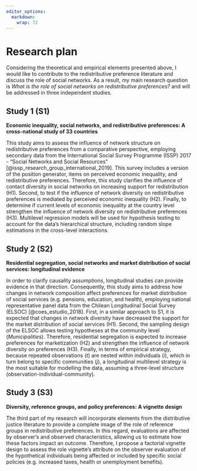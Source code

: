 ```yaml
---
editor_options:
  markdown:
    wrap: 72
---
```

# Research plan  

Considering the theoretical and empirical elements presented above, I would like to contribute to the redistributive preference literature and discuss the role of social networks. As a result, my main research question is *What is the role of social networks on redistributive preferences?* and will be addressed in three independent studies.

## Study 1 (S1)

**Economic inequality, social networks, and redistributive preferences: A cross-national study of 33 countries**

This study aims to assess the influence of network structure on redistributive preferences from a comparative perspective, employing secondary data from the International Social Survey Programme (ISSP) 2017 -  "Social Networks and Social Resources" [@issp_research_group_international_2019]. This survey includes a version of the position generator, items on perceived economic inequality, and redistributive preferences. Therefore, this study clarifies the influence of contact diversity in social networks on increasing support for redistribution (H1). Second, to test if the influence of network diversity on redistributive preferences is mediated by perceived economic inequality (H2). Finally, to determine if current levels of economic inequality at the country level strengthen the influence of network diversity on redistributive preferences (H3). Multilevel regression models will be used for hypothesis testing to account for the data's hierarchical structure, including random slope estimations in the cross-level interactions.

## Study 2 (S2)

**Residential segregation, social networks and market distribution of social services: longitudinal evidence** 

In order to clarify causality assumptions, longitudinal studies can provide evidence in that direction. Consequently, this study aims to address how changes in network composition affect preferences for market distribution of social services (e.g. pensions, education, and health), employing national representative panel data from the Chilean Longitudinal Social Survey (ELSOC) [@coes_estudio_2018]. First, in a similar approach to S1, it is expected that changes in network diversity have decreased the support for the market distribution of social services (H1). Second, the sampling design of the ELSOC allows testing hypotheses at the community level (*Municipalities*). Therefore, residential segregation is expected to increase preferences for marketization (H2) and strengthen the influence of network diversity on preferences (H3). Finally, in terms of empirical strategy, because repeated observations ($t$) are nested within individuals ($i$), which in turn belong to specific communities ($j$), a longitudinal multilevel strategy is the most suitable for modelling the data, assuming a three-level structure (observation-individual-community). 

## Study 3 (S3)

**Diversity, reference groups, and policy preferences: A vignette design**

The third part of my research will incorporate elements from the distributive justice literature to provide a complete image of the role of reference groups in redistributive preferences. In this regard, evaluations are affected by observer's and observed characteristics, allowing us to estimate how these factors impact an outcome. Therefore, I propose a factorial vignette design to assess the role vignette's attribute on the observer evaluation of the hypothetical individuals being affected or included by specific social policies (e.g. increased taxes, health or unemployment benefits). 
